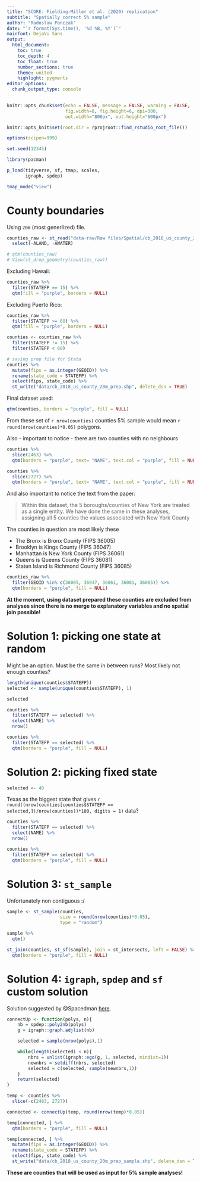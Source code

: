 ```yaml
---
title: "SCORE: Fielding-Miller et al. (2020) replication"
subtitle: "Spatially correct 5% sample"
author: "Radoslaw Panczak"
date: "`r format(Sys.time(), '%d %B, %Y')`"
mainfont: DejaVu Sans
output: 
  html_document: 
    toc: true
    toc_depth: 4
    toc_float: true
    number_sections: true
    theme: united 
    highlight: pygments 
editor_options: 
  chunk_output_type: console
---
```


<!-- ------------------------------------------------------------ --> 

```r
knitr::opts_chunk$set(echo = FALSE, message = FALSE, warning = FALSE, 
                      fig.width=8, fig.height=6, dpi=300, 
                      out.width="800px", out.height="600px")

knitr::opts_knit$set(root.dir = rprojroot::find_rstudio_root_file())

options(scipen=999)

set.seed(12345)

library(pacman) 

p_load(tidyverse, sf, tmap, scales,
       igraph, spdep)

tmap_mode("view")
```


# County boundaries

Using `20m` (most generlized) file.

```r
counties_raw <- st_read("data-raw/Raw files/Spatial/cb_2018_us_county_20m/cb_2018_us_county_20m.shp") %>% 
  select(-ALAND, -AWATER)
```


```r
# qtm(counties_raw)
# View(st_drop_geometry(counties_raw))
```

Excluding Hawaii: 

```r
counties_raw %>% 
  filter(STATEFP == 15) %>% 
  qtm(fill = "purple", borders = NULL)
```

Excluding Puerto Rico: 

```r
counties_raw %>% 
  filter(STATEFP >= 60) %>% 
  qtm(fill = "purple", borders = NULL)
```

```r
counties <- counties_raw %>% 
  filter(STATEFP != 15) %>% 
  filter(STATEFP < 60)

# saving prep file for Stata
counties %>% 
  mutate(fips = as.integer(GEOID)) %>% 
  rename(state_code = STATEFP) %>% 
  select(fips, state_code) %>% 
  st_write("data/cb_2018_us_county_20m_prep.shp", delete_dsn = TRUE)
```

Final dataset used:

```r
qtm(counties, borders = "purple", fill = NULL)
```

From these set of `r nrow(counties)` counties 5% sample would mean `r round(nrow(counties)*0.05)` polygons.

Also - important to notice - there are two counties with no neighbours

```r
counties %>% 
  slice(2463) %>% 
  qtm(borders = "purple", text= "NAME", text.col = "purple", fill = NULL)
```


```r
counties %>% 
  slice(2727) %>% 
  qtm(borders = "purple", text= "NAME", text.col = "purple", fill = NULL)
```

And also important to notice the text from the paper:

>  Within this dataset, the 5 boroughs/counties of New York are treated as a single entity.
We have done the same in these analyses, assigning all 5 counties the values
associated with New York County

The counties in question are most likely these

  - The Bronx is Bronx County (FIPS 36005)
  - Brooklyn is Kings County (FIPS 36047)
  - Manhattan is New York County (FIPS 36061)
  - Queens is Queens County (FIPS 36081)
  - Staten Island is Richmond County (FIPS 36085)
  
```r
counties_raw %>% 
  filter(GEOID %in% c(36005, 36047, 36061, 36081, 36085)) %>% 
  qtm(borders = "purple", fill = NULL)
```

**At the moment, using dataset prepared these counties are excluded from analyses since there is no merge to explanatory variables and no spatial join possible!**

# Solution 1: picking one state at random

Might be an option. Must be the same in between runs? Most likely not enough counties?

```r
length(unique(counties$STATEFP))
selected <- sample(unique(counties$STATEFP), 1)

selected

counties %>% 
  filter(STATEFP == selected) %>% 
  select(NAME) %>% 
  nrow()

counties %>% 
  filter(STATEFP == selected) %>% 
  qtm(borders = "purple", fill = NULL)
```


# Solution 2: picking fixed state 

```r
selected <- 48
```

Texas as the biggest state that gives `r round((nrow(counties[counties$STATEFP == selected,])/nrow(counties))*100, digits = 1)` data?

```r
counties %>% 
  filter(STATEFP == selected) %>% 
  select(NAME) %>% 
  nrow()

counties %>% 
  filter(STATEFP == selected) %>% 
  qtm(borders = "purple", fill = NULL)
```

# Solution 3: `st_sample` 

Unfortunately non contiguous :/

```r
sample <- st_sample(counties, 
                    size = round(nrow(counties)*0.05), 
                    type = "random") 

sample %>% 
  qtm()

st_join(counties, st_sf(sample), join = st_intersects, left = FALSE) %>% 
  qtm(borders = "purple", fill = NULL)
```

# Solution 4: `igraph`, `spdep` and `sf` custom solution

Solution suggested by @Spacedman [here](https://gis.stackexchange.com/questions/375177/in-r-how-do-i-generate-r-random-sample-of-contiguous-polygons).

```r
connectUp <- function(polys, n){
    nb = spdep::poly2nb(polys)
    g = igraph::graph.adjlist(nb)

    selected = sample(nrow(polys),1)

    while(length(selected) < n){
        nbrs = unlist(igraph::ego(g, 1, selected, mindist=1))
        newnbrs = setdiff(nbrs, selected)
        selected = c(selected, sample(newnbrs,1))
    }
    return(selected)
}

temp <- counties %>% 
  slice(-c(2463, 2727))

connected <- connectUp(temp, round(nrow(temp)*0.05))

temp[connected, ] %>% 
  qtm(borders = "purple", fill = NULL)

temp[connected, ] %>% 
  mutate(fips = as.integer(GEOID)) %>% 
  rename(state_code = STATEFP) %>% 
  select(fips, state_code) %>% 
  st_write("data/cb_2018_us_county_20m_prep_sample.shp", delete_dsn = TRUE)
```

**These are counties that will be used as input for 5% sample analyses!**
